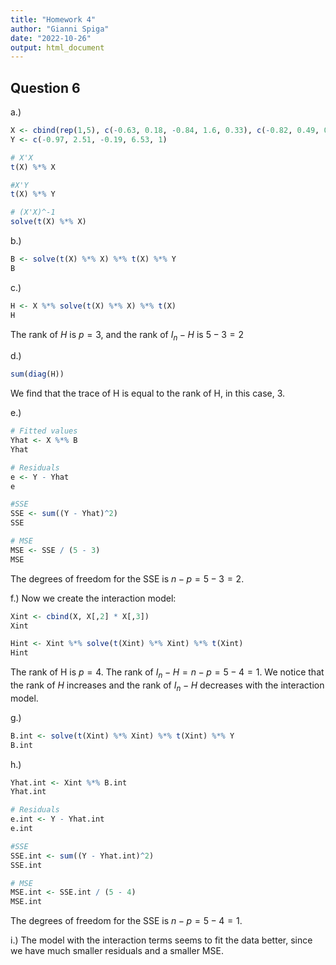 ```yaml
---
title: "Homework 4"
author: "Gianni Spiga"
date: "2022-10-26"
output: html_document
---
```

## Question 6

a.) 
```r
X <- cbind(rep(1,5), c(-0.63, 0.18, -0.84, 1.6, 0.33), c(-0.82, 0.49, 0.74, 0.58, -0.31))
Y <- c(-0.97, 2.51, -0.19, 6.53, 1)

# X'X 
t(X) %*% X

#X'Y
t(X) %*% Y

# (X'X)^-1 
solve(t(X) %*% X)
```

b.) 
```r
B <- solve(t(X) %*% X) %*% t(X) %*% Y
B
```

c.) 
```r
H <- X %*% solve(t(X) %*% X) %*% t(X)
H
```
The rank of $H$ is $p = 3$, and the rank of $I_n - H$ is $5-3 = 2$

d.)
```r
sum(diag(H))
```
We find that the trace of H is equal to the rank of H, in this case, 3. 

e.) 
```r
# Fitted values
Yhat <- X %*% B
Yhat

# Residuals
e <- Y - Yhat
e

#SSE
SSE <- sum((Y - Yhat)^2)
SSE

# MSE
MSE <- SSE / (5 - 3)
MSE
```
The degrees of freedom for the SSE is $n - p = 5 - 3 = 2$.

f.) Now we create the interaction model:
```r
Xint <- cbind(X, X[,2] * X[,3])
Xint

Hint <- Xint %*% solve(t(Xint) %*% Xint) %*% t(Xint)
Hint
```

The rank of H is $p = 4$. The rank of $I_n - H = n -p = 5 - 4 = 1$. We notice that the rank of $H$ increases and the rank of $I_n - H$ decreases with the interaction model. 

g.)
```r
B.int <- solve(t(Xint) %*% Xint) %*% t(Xint) %*% Y
B.int
```
h.) 
```r
Yhat.int <- Xint %*% B.int
Yhat.int

# Residuals
e.int <- Y - Yhat.int
e.int

#SSE
SSE.int <- sum((Y - Yhat.int)^2)
SSE.int

# MSE
MSE.int <- SSE.int / (5 - 4)
MSE.int
```
The degrees of freedom for the SSE is $n -p = 5 - 4 = 1$. 

i.) The model with the interaction terms seems to fit the data better, since we have much smaller residuals and a smaller MSE. 


